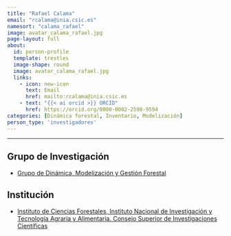 ```yaml
---
title: "Rafael Calama"
email: "rcalama@inia.csic.es"  
namesort: "calama_rafael"
image: avatar_calama_rafael.jpg
page-layout: full
about: 
  id: person-profile
  template: trestles
  image-shape: round
  image: avatar_calama_rafael.jpg
  links:
    - icon: new-icon
      text: Email
      href: mailto:rcalama@inia.csic.es
    - text: "{{< ai orcid >}} ORCID"
      href: https://orcid.org/0000-0002-2598-9594
categories: [Dinámica forestal, Inventario, Modelización]
person_type: 'investigadores'
---
```

 
<hr>

:::{#person-profile}

## Grupo de Investigación
- [Grupo de Dinámica, Modelización y Gestión Forestal](https://www.inia.es/investigacion/forestal/Gesti%C3%B3n%20forestal/Din%C3%A1mica%20modelizaci%C3%B3n%20y%20gesti%C3%B3n%20forestal/Pages/Home.aspx)

## Institución
- [Instituto de Ciencias Forestales, Instituto Nacional de Investigación y Tecnología Agraria y Alimentaria. Consejo Superior de Investigaciones Científicas](https://www.inia.es/)

:::
